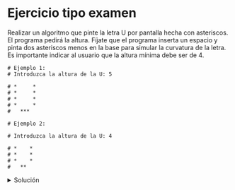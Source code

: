 # Ejercicio tipo examen

Realizar un algoritmo que pinte la letra U por pantalla hecha con asteriscos.
El programa pedirá la altura. 
Fíjate que el programa inserta un espacio y pinta dos asteriscos menos en la base
para simular la curvatura de la letra.
Es importante indicar al usuario que la altura mínima debe ser de 4.

```plaintext
# Ejemplo 1:
# Introduzca la altura de la U: 5
 
# *     *
# *     *
# *     *
# *     *
#   *** 

# Ejemplo 2:

# Introduzca la altura de la U: 4

# *    *
# *    *
# *    *
#   **
```

<details>
  <summary>Solución</summary>
```python
altura = int(input("Introduzca la altura de la U: "))

if altura < 4:
    print("La altura mínima debe ser de 4")
else:
    for i in range(altura):
        if i == altura - 1: # Si estamos en la base
            print("   " + "*" * (altura- 2))
        else: # Si estamos en el resto de la letra
            print(" *" + " " * (altura) + "*")
print("Fin del programa") # Mostramos el mensaje de fin de programa
```

</details>

<details>
  <summary>Solución usando else sin el if</summary>
  
```python
altura = int(input("Introduzca la altura de la U: "))

if altura < 4:
    print("La altura mínima debe ser de 4")
else:
    for i in range(altura - 1):
        # Si estamos en el resto de la letra
        print(" *" + " " * (altura) + "*")
    else: # Si estamos en la base
        print("   " + "*" * (altura - 2))
print("Fin del programa") # Mostramos el mensaje de fin de programa
```
</details>
